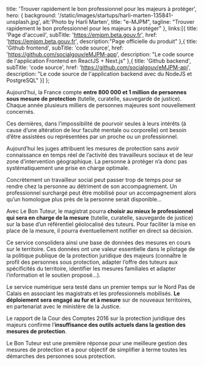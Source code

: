 

  title: 'Trouver rapidement le bon professionnel pour les majeurs à protéger',
  hero: {
    background: '/static/images/startups/harli-marten-135841-unsplash.jpg',
    alt:'Photo by Harli Marten',
    title: "e-MJPM",
    tagline: "Trouver rapidement le bon professionnel pour les majeurs à protéger"
  },
  links:[{
    title: 'Page d\'accueil',
    subTitle: 'https://emjpm.beta.gouv.fr',
    href: 'https://emjpm.beta.gouv.fr',
    description:"Page officielle du produit"
  },{
    title: 'Github frontend',
    subTitle: 'code source',
    href: 'https://github.com/socialgouv/eMJPM-app',
    description: "Le code source de l'application Frontend en ReactJS + Next.js"
  },{
    title: 'Github backend',
    subTitle: 'code source',
    href: 'https://github.com/socialgouv/eMJPM-api',
    description: "Le code source de l'application backend avec du NodeJS et PostgreSQL"
  }]
};

<LayoutArticle meta={meta} footer={footer}>

Aujourd’hui, la France compte **entre 800 000 et 1 million de personnes sous mesure de protection** (tutelle, curatelle, sauvegarde de justice). Chaque année plusieurs milliers de personnes majeures sont nouvellement concernés.

Ces dernières, dans l’impossibilité de pourvoir seules à leurs intérêts (à cause d’une altération de leur faculté mentale ou corporelle) ont besoin d’être assistées ou représentées par un proche ou un professionnel.

Aujourd’hui les juges attribuent les mesures de protection sans avoir connaissance en temps réel de l’activité des travailleurs sociaux et de leur zone d’intervention géographique. La personne à protéger n’a donc pas systématiquement une prise en charge optimale.

Concrètement un travailleur social peut passer trop de temps pour se rendre chez la personne au détriment de son accompagnement. Un professionnel surchargé peut être mobilisé pour un accompagnement alors qu’un homologue plus près de la personne serait disponible…

Avec Le Bon Tuteur, le magistrat pourra **choisir au mieux le professionnel qui sera en charge de la mesure** (tutelle, curatelle, sauvegarde de justice) sur la base d’un référentiel géolocalisé des tuteurs. Pour faciliter la mise en place de la mesure, il pourra éventuellement notifier en direct sa décision.

Ce service consolidera ainsi une base de données des mesures en cours sur le territoire. Ces données ont une valeur essentielle dans le pilotage de la politique publique de la protection juridique des majeurs (connaître le profil des personnes sous protection, adapter l’offre des tuteurs aux spécificités du territoire, identifier les mesures familiales et adapter l’information et le soutien proposé…).

Le service numérique sera testé dans un premier temps sur le Nord Pas de Calais en associant les magistrats et les professionnels mobilisés. **Le déploiement sera engagé au fur et à mesure** sur de nouveaux territoires, en partenariat avec le ministère de la Justice.

Le rapport de la Cour des Comptes 2016 sur la protection juridique des majeurs confirme l’**insuffisance des outils actuels dans la gestion des mesures de protection**.

Le Bon Tuteur est une première réponse pour une meilleure gestion des mesures de protection et a pour objectif de simplifier à terme toutes les démarches des personnes sous protection.
</LayoutArticle>
